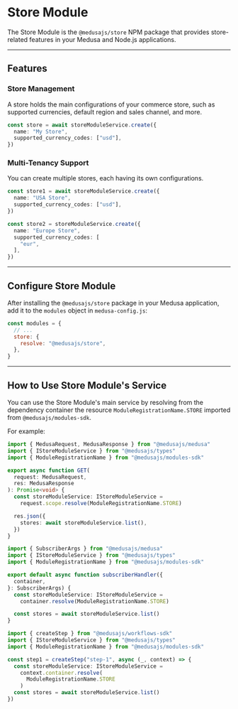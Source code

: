 
# Store Module

The Store Module is the `@medusajs/store` NPM package that provides store-related features in your Medusa and Node.js applications.

---

## Features

### Store Management

A store holds the main configurations of your commerce store, such as supported currencies, default region and sales channel, and more.

```ts
const store = await storeModuleService.create({
  name: "My Store",
  supported_currency_codes: ["usd"],
})
```

### Multi-Tenancy Support

You can create multiple stores, each having its own configurations.

```ts
const store1 = await storeModuleService.create({
  name: "USA Store",
  supported_currency_codes: ["usd"],
})

const store2 = storeModuleService.create({
  name: "Europe Store",
  supported_currency_codes: [
    "eur",
  ],
})
```

---

## Configure Store Module

After installing the `@medusajs/store` package in your Medusa application, add it to the `modules` object in `medusa-config.js`:

```js title="medusa-config.js"
const modules = {
  // ...
  store: {
    resolve: "@medusajs/store",
  },
}
```

---

## How to Use Store Module's Service

You can use the Store Module's main service by resolving from the dependency container the resource `ModuleRegistrationName.STORE` imported from `@medusajs/modules-sdk`.

For example:

<Tabs groupId="resource-type" isCodeTabs={true}>
  <TabItem label="API Route" value="api-route" attributes={{
    title: "src/api/store/custom/route.ts"
  }}>

  ```ts
  import { MedusaRequest, MedusaResponse } from "@medusajs/medusa"
  import { IStoreModuleService } from "@medusajs/types"
  import { ModuleRegistrationName } from "@medusajs/modules-sdk"

  export async function GET(
    request: MedusaRequest,
    res: MedusaResponse
  ): Promise<void> {
    const storeModuleService: IStoreModuleService =
      request.scope.resolve(ModuleRegistrationName.STORE)

    res.json({
      stores: await storeModuleService.list(),
    })
  }
  ```

  </TabItem>
  <TabItem label="Subscriber" value="subscribers" attributes={{
    title: "src/subscribers/custom-handler.ts"
  }}>

  ```ts
  import { SubscriberArgs } from "@medusajs/medusa"
  import { IStoreModuleService } from "@medusajs/types"
  import { ModuleRegistrationName } from "@medusajs/modules-sdk"

  export default async function subscriberHandler({
    container,
  }: SubscriberArgs) {
    const storeModuleService: IStoreModuleService =
      container.resolve(ModuleRegistrationName.STORE)

    const stores = await storeModuleService.list()
  }
  ```

  </TabItem>
  <TabItem label="Workflow Step" value="workflow-step" attributes={{
    title: "src/workflows/hello-world/step1.ts"
  }}>

  ```ts
  import { createStep } from "@medusajs/workflows-sdk"
  import { IStoreModuleService } from "@medusajs/types"
  import { ModuleRegistrationName } from "@medusajs/modules-sdk"

  const step1 = createStep("step-1", async (_, context) => {
    const storeModuleService: IStoreModuleService =
      context.container.resolve(
        ModuleRegistrationName.STORE
      )
    const stores = await storeModuleService.list()
  })
  ```

  </TabItem>
</Tabs>
